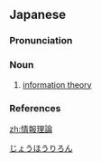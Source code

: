 ==Japanese==
{{wikipedia|lang=ja}}
{{ja-kanjitab|yomi=o|じょう|ほう|り|ろん}}

===Pronunciation===
{{ja-pron|じょうほう りろん|acc=5|acc_ref=DJR,SMK5|y=go}}

===Noun===
{{ja-noun|じょうほう りろん}}

# [[information theory]]

===References===
<references/>

[[Category:ja:Information theory|じょうほうりろん]]

[[zh:情報理論]]